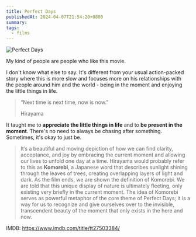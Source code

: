 ```yaml
---
title: Perfect Days
publishedAt: 2024-04-07T21:54:20+0800
summary: 
tags:
  - films
---
```


<Image src='/images/perfect-days.png' alt='Perfect Days'/>


My kind of people are people who like this movie.

I don't know what else to say. It's different from your usual action-packed story where this is more slow and focuses more on his relationships with the people around him and the world - being in the moment and enjoying the little things in life.

> “Next time is next time, now is now.”
>
> Hirayama

It taught me to **appreciate the little things in life** and to **be present in the moment**. There's no need to always be chasing after something. Sometimes, it's okay to just be.

> It’s a beautiful and moving depiction of how we can find clarity, acceptance, and joy by embracing the current moment and allowing our lives to unfold one day at a time. Hirayama would probably refer to this as **Komorebi**, a Japanese word that describes sunlight shining through the leaves of trees, creating overlapping layers of light and dark. As the film ends, we are shown the definition of Komorebi. We are told that this unique display of nature is ultimately fleeting, only existing very briefly in the current moment. The idea of Komorebi serves as powerful metaphor of the core theme of Perfect Days; it is a way for us to recognize and give ourselves over to the invisible, transcendent beauty of the moment that only exists in the here and now.

IMDB: https://www.imdb.com/title/tt27503384/